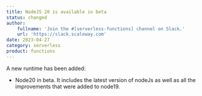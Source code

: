 ```yaml
---
title: NodeJS 20 is available in beta
status: changed
author:
    fullname: 'Join the #[serverless-functions] channel on Slack.'
    url: 'https://slack.scaleway.com'
date: 2023-04-27
category: serverless
product: functions
---
```


A new runtime has been added:
- Node20 in beta. It includes the latest version of nodeJs as well as all the improvements that were added to node19.

